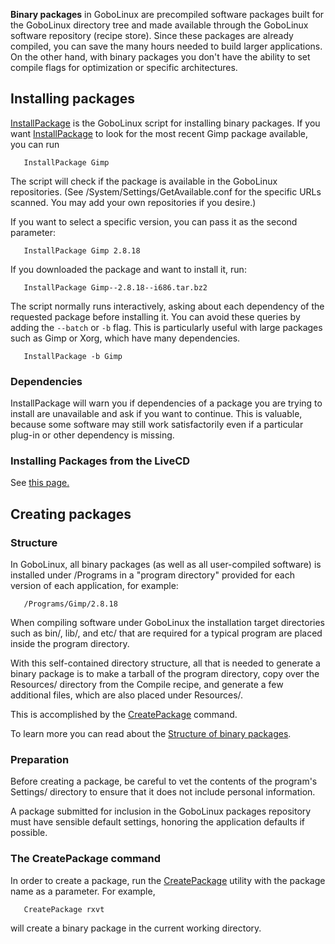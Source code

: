 '''Binary packages''' in GoboLinux are precompiled software
packages built for the GoboLinux directory tree and made
available through the GoboLinux software repository (recipe
store). Since these packages are already compiled, you can
save the many hours needed to build larger applications.
On the other hand, with binary packages you don't have the
ability to set compile flags for optimization or specific
architectures.

== Installing packages ==

[[InstallPackage]] is the GoboLinux script for installing
binary packages.  If you want [[InstallPackage]] to look for
the most recent Gimp package available, you can run

	InstallPackage Gimp

The script will check if the package is available in the
GoboLinux repositories. (See
/System/Settings/GetAvailable.conf for the specific URLs
scanned. You may add your own repositories if you desire.)

If you want to select a specific version, you can pass it as the second parameter:

	InstallPackage Gimp 2.8.18

If you downloaded the package and want to install it, run:

	InstallPackage Gimp--2.8.18--i686.tar.bz2

The script normally runs interactively, asking about each
dependency of the requested package before installing it.
You can avoid these queries by adding the
<code>--batch</code> or <code>-b</code> flag.  This is
particularly useful with large packages such as Gimp or Xorg,
which have many dependencies.

	InstallPackage -b Gimp

=== Dependencies ===

InstallPackage will warn you if dependencies of a package
you are trying to install are unavailable and ask if you
want to continue.  This is valuable, because some software
may still work satisfactorily even if a particular plug-in
or other dependency is missing. 

=== Installing Packages from the LiveCD ===

See [[Installing packages from the LiveCD|this page.]]

== Creating packages ==

=== Structure ===

In GoboLinux, all binary packages (as well as all
user-compiled software) is installed under /Programs in a
"program directory" provided for each version of each
application, for example:

	/Programs/Gimp/2.8.18

When compiling software under GoboLinux the installation
target directories such as bin/, lib/, and etc/ that are
required for a typical program are placed inside the program
directory. 

With this self-contained directory structure, all that is
needed to generate a binary package is to make a tarball of the
program directory, copy over the Resources/ directory from
the Compile recipe, and generate a few additional files,
which are also placed under Resources/.

This is accomplished by the [[CreatePackage]] command.

To learn more you can read about the [[Structure of binary
packages]].

=== Preparation ===

Before creating a package, be careful to vet the contents of
the program's Settings/ directory to ensure that it does not
include personal information. 

A package submitted for inclusion in the GoboLinux packages
repository must have sensible default settings, honoring the
application defaults if possible. 

=== The CreatePackage command ===

In order to create a package, run the [[CreatePackage]]
utility with the package name as a parameter. For example,

	CreatePackage rxvt

will create a binary package in the current working directory.

